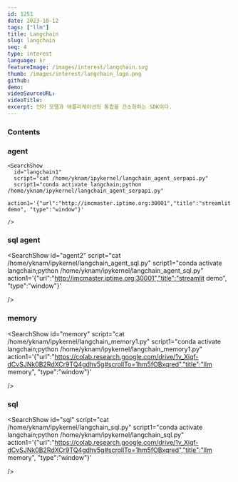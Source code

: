 ```yaml
---
id: 1251
date: 2023-10-12
tags: ["llm"]
title: Langchain
slug: langchain
seq: 4
type: interest
language: kr
featureImage: /images/interest/langchain.svg
thumb: /images/interest/langchain_logo.png
github:
demo:
videoSourceURL:
videoTitle:
excerpt: 언어 모델과 애플리케이션의 통합을 간소화하는 SDK이다.
---
```


### Contents

### agent

    <SearchShow
      id="langchain1"
      script="cat /home/yknam/ipykernel/langchain_agent_serpapi.py"
      script1="conda activate langchain;python /home/yknam/ipykernel/langchain_agent_serpapi.py"
      action1='{"url":"http://imcmaster.iptime.org:30001","title":"streamlit demo", "type":"window"}'

    />

### sql agent

<SearchShow
    id="agent2"
    script="cat /home/yknam/ipykernel/langchain_agent_sql.py"
    script1="conda activate langchain;python /home/yknam/ipykernel/langchain_agent_sql.py"
    action1='{"url":"http://imcmaster.iptime.org:30001","title":"streamlit demo", "type":"window"}'

/>

### memory

<SearchShow
    id="memory"
    script="cat /home/yknam/ipykernel/langchain_memory1.py"
    script1="conda activate langchain;python /home/yknam/ipykernel/langchain_memory1.py"
    action1='{"url":"https://colab.research.google.com/drive/1v_Xiqf-dCvSJNk0B2RdXCr9TQ4gdhv5g#scrollTo=1hm5fOBxqred","title":"llm memory", "type":"window"}'

/>

### sql

<SearchShow
    id="sql"
    script="cat /home/yknam/ipykernel/langchain_sql.py"
    script1="conda activate langchain;python /home/yknam/ipykernel/langchain_sql.py"
    action1='{"url":"https://colab.research.google.com/drive/1v_Xiqf-dCvSJNk0B2RdXCr9TQ4gdhv5g#scrollTo=1hm5fOBxqred","title":"llm memory", "type":"window"}'

/>

